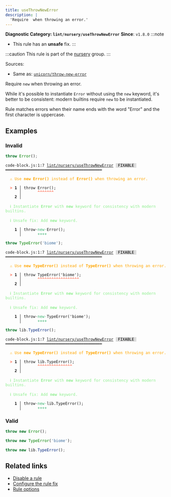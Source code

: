 ```yaml
---
title: useThrowNewError
description: |
  'Require  when throwing an error.'
---
```


**Diagnostic Category: `lint/nursery/useThrowNewError`**
<Tabs>
<TabItem label="JavaScript (and super languages)" icon="seti:javascript">
**Since**: `v1.8.0`
:::note
- This rule has an **unsafe** fix.
:::

:::caution
This rule is part of the [nursery](/linter/rules/#nursery) group.
:::

Sources: 
- Same as: <a href="https://github.com/sindresorhus/eslint-plugin-unicorn/blob/main/docs/rules/throw-new-error.md" target="_blank"><code>unicorn/throw-new-error</code></a>

Require `new` when throwing an error.

While it's possible to instantiate `Error` without using the `new` keyword, it's better to be consistent: modern builtins require `new` to be instantiated.

Rule matches errors when their name ends with the word "Error" and the first character is uppercase.

## Examples

### Invalid

```js
throw Error();
```

<pre class="language-text"><code class="language-text">code-block.js:1:7 <a href="https://biomejs.dev/linter/rules/use-throw-new-error">lint/nursery/useThrowNewError</a> <span style="color: #000; background-color: #ddd;"> FIXABLE </span> ━━━━━━━━━━━━━━━━━━━━━━━━━━━━━━━━━━━━━━━━━━<br /><br /><strong><span style="color: Orange;">  </span></strong><strong><span style="color: Orange;">⚠</span></strong> <span style="color: Orange;">Use </span><span style="color: Orange;"><strong>new Error()</strong></span><span style="color: Orange;"> instead of </span><span style="color: Orange;"><strong>Error()</strong></span><span style="color: Orange;"> when throwing an error.</span><br />  <br /><strong><span style="color: Tomato;">  </span></strong><strong><span style="color: Tomato;">&gt;</span></strong> <strong>1 │ </strong>throw Error();<br />   <strong>   │ </strong>      <strong><span style="color: Tomato;">^</span></strong><strong><span style="color: Tomato;">^</span></strong><strong><span style="color: Tomato;">^</span></strong><strong><span style="color: Tomato;">^</span></strong><strong><span style="color: Tomato;">^</span></strong><strong><span style="color: Tomato;">^</span></strong><strong><span style="color: Tomato;">^</span></strong><br />    <strong>2 │ </strong><br />  <br /><strong><span style="color: lightgreen;">  </span></strong><strong><span style="color: lightgreen;">ℹ</span></strong> <span style="color: lightgreen;">Instantiate </span><span style="color: lightgreen;"><strong>Error</strong></span><span style="color: lightgreen;"> with </span><span style="color: lightgreen;"><strong>new</strong></span><span style="color: lightgreen;"> keyword for consistency with modern builtins.</span><br />  <br /><strong><span style="color: lightgreen;">  </span></strong><strong><span style="color: lightgreen;">ℹ</span></strong> <span style="color: lightgreen;">Unsafe fix</span><span style="color: lightgreen;">: </span><span style="color: lightgreen;">Add </span><span style="color: lightgreen;"><strong>new</strong></span><span style="color: lightgreen;"> keyword.</span><br />  <br /><strong>  </strong><strong>  1 │ </strong>throw<span style="opacity: 0.8;">·</span><span style="color: MediumSeaGreen;">n</span><span style="color: MediumSeaGreen;">e</span><span style="color: MediumSeaGreen;">w</span><span style="opacity: 0.8;"><span style="color: MediumSeaGreen;">·</span></span>Error();<br /><strong>  </strong><strong>    │ </strong>      <span style="color: MediumSeaGreen;">+</span><span style="color: MediumSeaGreen;">+</span><span style="color: MediumSeaGreen;">+</span><span style="color: MediumSeaGreen;">+</span>        <br /></code></pre>

```js
throw TypeError('biome');
```

<pre class="language-text"><code class="language-text">code-block.js:1:7 <a href="https://biomejs.dev/linter/rules/use-throw-new-error">lint/nursery/useThrowNewError</a> <span style="color: #000; background-color: #ddd;"> FIXABLE </span> ━━━━━━━━━━━━━━━━━━━━━━━━━━━━━━━━━━━━━━━━━━<br /><br /><strong><span style="color: Orange;">  </span></strong><strong><span style="color: Orange;">⚠</span></strong> <span style="color: Orange;">Use </span><span style="color: Orange;"><strong>new TypeError()</strong></span><span style="color: Orange;"> instead of </span><span style="color: Orange;"><strong>TypeError()</strong></span><span style="color: Orange;"> when throwing an error.</span><br />  <br /><strong><span style="color: Tomato;">  </span></strong><strong><span style="color: Tomato;">&gt;</span></strong> <strong>1 │ </strong>throw TypeError('biome');<br />   <strong>   │ </strong>      <strong><span style="color: Tomato;">^</span></strong><strong><span style="color: Tomato;">^</span></strong><strong><span style="color: Tomato;">^</span></strong><strong><span style="color: Tomato;">^</span></strong><strong><span style="color: Tomato;">^</span></strong><strong><span style="color: Tomato;">^</span></strong><strong><span style="color: Tomato;">^</span></strong><strong><span style="color: Tomato;">^</span></strong><strong><span style="color: Tomato;">^</span></strong><strong><span style="color: Tomato;">^</span></strong><strong><span style="color: Tomato;">^</span></strong><strong><span style="color: Tomato;">^</span></strong><strong><span style="color: Tomato;">^</span></strong><strong><span style="color: Tomato;">^</span></strong><strong><span style="color: Tomato;">^</span></strong><strong><span style="color: Tomato;">^</span></strong><strong><span style="color: Tomato;">^</span></strong><strong><span style="color: Tomato;">^</span></strong><br />    <strong>2 │ </strong><br />  <br /><strong><span style="color: lightgreen;">  </span></strong><strong><span style="color: lightgreen;">ℹ</span></strong> <span style="color: lightgreen;">Instantiate </span><span style="color: lightgreen;"><strong>Error</strong></span><span style="color: lightgreen;"> with </span><span style="color: lightgreen;"><strong>new</strong></span><span style="color: lightgreen;"> keyword for consistency with modern builtins.</span><br />  <br /><strong><span style="color: lightgreen;">  </span></strong><strong><span style="color: lightgreen;">ℹ</span></strong> <span style="color: lightgreen;">Unsafe fix</span><span style="color: lightgreen;">: </span><span style="color: lightgreen;">Add </span><span style="color: lightgreen;"><strong>new</strong></span><span style="color: lightgreen;"> keyword.</span><br />  <br /><strong>  </strong><strong>  1 │ </strong>throw<span style="opacity: 0.8;">·</span><span style="color: MediumSeaGreen;">n</span><span style="color: MediumSeaGreen;">e</span><span style="color: MediumSeaGreen;">w</span><span style="opacity: 0.8;"><span style="color: MediumSeaGreen;">·</span></span>TypeError('biome');<br /><strong>  </strong><strong>    │ </strong>      <span style="color: MediumSeaGreen;">+</span><span style="color: MediumSeaGreen;">+</span><span style="color: MediumSeaGreen;">+</span><span style="color: MediumSeaGreen;">+</span>                   <br /></code></pre>

```js
throw lib.TypeError();
```

<pre class="language-text"><code class="language-text">code-block.js:1:7 <a href="https://biomejs.dev/linter/rules/use-throw-new-error">lint/nursery/useThrowNewError</a> <span style="color: #000; background-color: #ddd;"> FIXABLE </span> ━━━━━━━━━━━━━━━━━━━━━━━━━━━━━━━━━━━━━━━━━━<br /><br /><strong><span style="color: Orange;">  </span></strong><strong><span style="color: Orange;">⚠</span></strong> <span style="color: Orange;">Use </span><span style="color: Orange;"><strong>new TypeError()</strong></span><span style="color: Orange;"> instead of </span><span style="color: Orange;"><strong>TypeError()</strong></span><span style="color: Orange;"> when throwing an error.</span><br />  <br /><strong><span style="color: Tomato;">  </span></strong><strong><span style="color: Tomato;">&gt;</span></strong> <strong>1 │ </strong>throw lib.TypeError();<br />   <strong>   │ </strong>      <strong><span style="color: Tomato;">^</span></strong><strong><span style="color: Tomato;">^</span></strong><strong><span style="color: Tomato;">^</span></strong><strong><span style="color: Tomato;">^</span></strong><strong><span style="color: Tomato;">^</span></strong><strong><span style="color: Tomato;">^</span></strong><strong><span style="color: Tomato;">^</span></strong><strong><span style="color: Tomato;">^</span></strong><strong><span style="color: Tomato;">^</span></strong><strong><span style="color: Tomato;">^</span></strong><strong><span style="color: Tomato;">^</span></strong><strong><span style="color: Tomato;">^</span></strong><strong><span style="color: Tomato;">^</span></strong><strong><span style="color: Tomato;">^</span></strong><strong><span style="color: Tomato;">^</span></strong><br />    <strong>2 │ </strong><br />  <br /><strong><span style="color: lightgreen;">  </span></strong><strong><span style="color: lightgreen;">ℹ</span></strong> <span style="color: lightgreen;">Instantiate </span><span style="color: lightgreen;"><strong>Error</strong></span><span style="color: lightgreen;"> with </span><span style="color: lightgreen;"><strong>new</strong></span><span style="color: lightgreen;"> keyword for consistency with modern builtins.</span><br />  <br /><strong><span style="color: lightgreen;">  </span></strong><strong><span style="color: lightgreen;">ℹ</span></strong> <span style="color: lightgreen;">Unsafe fix</span><span style="color: lightgreen;">: </span><span style="color: lightgreen;">Add </span><span style="color: lightgreen;"><strong>new</strong></span><span style="color: lightgreen;"> keyword.</span><br />  <br /><strong>  </strong><strong>  1 │ </strong>throw<span style="opacity: 0.8;">·</span><span style="color: MediumSeaGreen;">n</span><span style="color: MediumSeaGreen;">e</span><span style="color: MediumSeaGreen;">w</span><span style="opacity: 0.8;"><span style="color: MediumSeaGreen;">·</span></span>lib.TypeError();<br /><strong>  </strong><strong>    │ </strong>      <span style="color: MediumSeaGreen;">+</span><span style="color: MediumSeaGreen;">+</span><span style="color: MediumSeaGreen;">+</span><span style="color: MediumSeaGreen;">+</span>                <br /></code></pre>

### Valid

```js
throw new Error();
```

```js
throw new TypeError('biome');
```

```js
throw new lib.TypeError();
```

## Related links

- [Disable a rule](/linter/#disable-a-lint-rule)
- [Configure the rule fix](/linter#configure-the-rule-fix)
- [Rule options](/linter/#rule-options)

</TabItem>
</Tabs>

